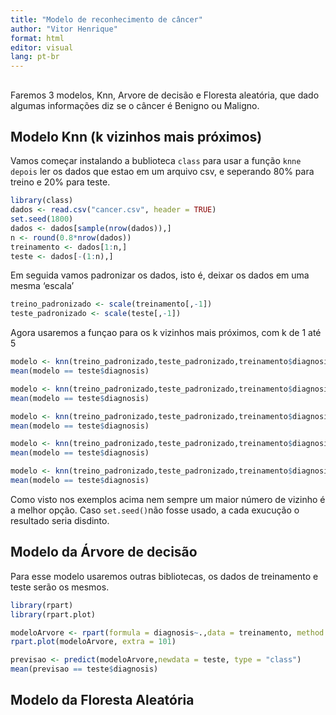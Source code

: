 ```yaml
---
title: "Modelo de reconhecimento de câncer"
author: "Vitor Henrique"
format: html
editor: visual
lang: pt-br
---
```


## 

Faremos 3 modelos, Knn, Arvore de decisão e Floresta aleatória, que dado algumas informações diz se o câncer é Benigno ou Maligno.

## Modelo Knn (k vizinhos mais próximos)

Vamos começar instalando a bublioteca `class` para usar a função `knne depois` ler os dados que estao em um arquivo csv, e seperando 80% para treino e 20% para teste.

```r
library(class)
dados <- read.csv("cancer.csv", header = TRUE)
set.seed(1800)
dados <- dados[sample(nrow(dados)),]
n <- round(0.8*nrow(dados))
treinamento <- dados[1:n,]
teste <- dados[-(1:n),]
```

Em seguida vamos padronizar os dados, isto é, deixar os dados em uma mesma 'escala'

```r
treino_padronizado <- scale(treinamento[,-1])
teste_padronizado <- scale(teste[,-1])
```

Agora usaremos a funçao para os k vizinhos mais próximos, com k de 1 até 5

```r
modelo <- knn(treino_padronizado,teste_padronizado,treinamento$diagnosis,k = 1)
mean(modelo == teste$diagnosis)

modelo <- knn(treino_padronizado,teste_padronizado,treinamento$diagnosis,k = 2)
mean(modelo == teste$diagnosis)

modelo <- knn(treino_padronizado,teste_padronizado,treinamento$diagnosis,k = 3)
mean(modelo == teste$diagnosis)

modelo <- knn(treino_padronizado,teste_padronizado,treinamento$diagnosis,k = 4)
mean(modelo == teste$diagnosis)

modelo <- knn(treino_padronizado,teste_padronizado,treinamento$diagnosis,k = 5)
mean(modelo == teste$diagnosis)
```

Como visto nos exemplos acima nem sempre um maior número de vizinho é a melhor opção. Caso `set.seed()`não fosse usado, a cada exucução o resultado seria disdinto.

## Modelo da Árvore de decisão

Para esse modelo usaremos outras bibliotecas, os dados de treinamento e teste serão os mesmos.

```r
library(rpart)
library(rpart.plot)
```

```r
modeloArvore <- rpart(formula = diagnosis~.,data = treinamento, method = "class")
rpart.plot(modeloArvore, extra = 101)

previsao <- predict(modeloArvore,newdata = teste, type = "class")
mean(previsao == teste$diagnosis)
```

## Modelo da Floresta Aleatória
